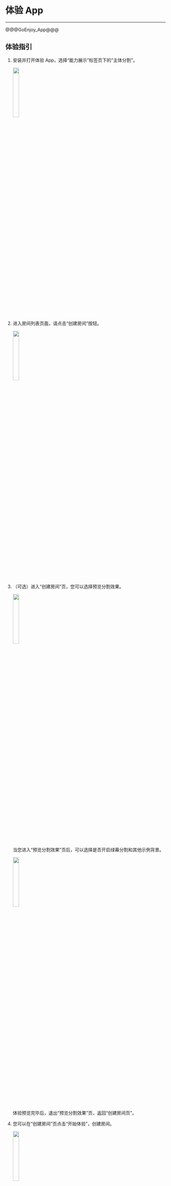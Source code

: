 # 体验 App

- - -

@@@GoEnjoy_App@@@


## 体验指引

1. 安装并打开体验 App，选择“能力展示”标签页下的“主体分割”。

    <img src="/Pics/ZegoObjectSegmentation/entry.jpeg" width=20%>

2. 进入房间列表页面，请点击“创建房间”按钮。

    <img src="/Pics/ZegoObjectSegmentation/RoomList.jpg" width=20%>

3. （可选）进入“创建房间”页，您可以选择预览分割效果。

    <img src="/Pics/ZegoObjectSegmentation/CreateRoom_2.jpeg" width=20%>

    当您进入“预览分割效果”页后，可以选择是否开启绿幕分割和其他示例背景。

    <img src="/Pics/ZegoObjectSegmentation/Preview_Config.jpg" width=20%>

    体验预览完毕后，退出“预览分割效果”页，返回“创建房间页”。

4. 您可以在“创建房间”页点击“开始体验”，创建房间。

    <img src="/Pics/ZegoObjectSegmentation/CreateRoom.jpg" width=20%>

    在房间内，您可以与其他用户进行视频通话，获取如处“同一空间”的通话体验。

    <img src="/Pics/ZegoObjectSegmentation/PublishingStream.jpg" width=20%>
